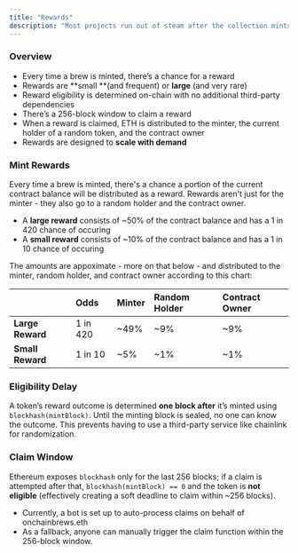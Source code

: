 ```yaml
---
title: "Rewards"
description: "Most projects run out of steam after the collection mints out and the founders splurge the ETH raised on a Miami penthouse. On-Chain Brews is built different — the reward system is wired to keep both minters and collectors engaged as the collection (and community) grows."
---
```


### Overview

- Every time a brew is minted, there’s a chance for a reward
- Rewards are **small **(and frequent) or **large** (and very rare)
- Reward eligibility is determined on-chain with no additional third-party dependencies
- There’s a 256-block window to claim a reward
- When a reward is claimed, ETH is distributed to the minter, the current holder of a random token, and the contract owner
- Rewards are designed to **scale with demand**

### Mint Rewards

Every time a brew is minted, there's a chance a portion of the current contract balance will be distributed as a reward. Rewards aren't just for the minter - they also go to a random holder and the contract owner.

- A **large reward** consists of ~50% of the contract balance and has a 1 in 420 chance of occuring
- A **small reward** consists of ~10% of the contract balance and has a 1 in 10 chance of occuring

The amounts are appoximate - more on that below - and distributed to the minter, random holder, and contract owner according to this chart:

|                  | **Odds** | **Minter** | **Random Holder** | **Contract Owner** |
| :--------------- | :------- | :--------- | :---------------- | :----------------- |
| **Large Reward** | 1 in 420 | ~49%       | ~9%               | ~9%                |
| **Small Reward** | 1 in 10  | ~5%        | ~1%               | ~1%                |

### **Eligibility Delay**

A token’s reward outcome is determined **one block after** it’s minted using `blockhash(mintBlock)`. Until the minting block is sealed, no one can know the outcome. This prevents having to use a third-party service like chainlink for randomization.

### **Claim Window**

Ethereum exposes `blockhash` only for the last 256 blocks; if a claim is attempted after that, `blockhash(mintBlock) == 0` and the token is **not eligible** (effectively creating a soft deadline to claim within ~256 blocks).

- Currently, a bot is set up to auto-process claims on behalf of onchainbrews.eth
- As a fallback, anyone can manually trigger the claim function within the 256-block window.